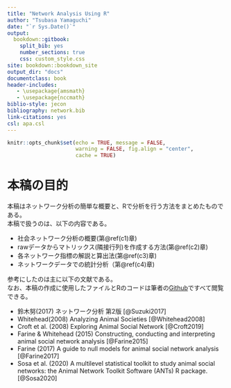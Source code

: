 ```yaml
--- 
title: "Network Analysis Using R"
author: "Tsubasa Yamaguchi"
date: "`r Sys.Date()`"
output: 
  bookdown::gitbook:
    split_bib: yes  
    number_sections: true    
    css: custom_style.css   
site: bookdown::bookdown_site  
output_dir: "docs"  
documentclass: book  
header-includes:
   - \usepackage{amsmath}
   - \usepackage{nccmath}
biblio-style: jecon    
bibliography: network.bib   
link-citations: yes
csl: apa.csl
---
```


```r
knitr::opts_chunk$set(echo = TRUE, message = FALSE,
                      warning = FALSE, fig.align = "center",
                      cache = TRUE)
```

# 本稿の目的 {-}   
本稿はネットワーク分析の簡単な概要と、Rで分析を行う方法をまとめたものである。  
本稿で扱うのは、以下の内容である。

- 社会ネットワーク分析の概要(第\@ref(c1)章)
- rawデータからマトリックス(隣接行列)を作成する方法(第\@ref(c2)章)  
- 各ネットワーク指標の解説と算出法(第\@ref(c3)章)   
- ネットワークデータでの統計分析（第\@ref(c4)章)  

参考にしたのは主に以下の文献である。  
なお、本稿の作成に使用したファイルとRのコードは筆者の[Github](https://github.com/TsubasaYamaguchi-jinrui/Network_Analysis_Using_R)ですべて閲覧できる。  

- 鈴木努(2017) ネットワーク分析 第2版 [@Suzuki2017]  
- Whitehead(2008) Analyzing Animal Societies [@Whitehead2008]  
- Croft et al. (2008) Exploring Animal Social Network [@Croft2019]  
- Farine & Whitehead (2015) Constructing, conducting and interpreting animal social network analysis [@Farine2015]  
- Farine (2017) A guide to null models for animal social network analysis [@Farine2017]  
- Sosa et al. (2020) A multilevel statistical toolkit to study animal social networks: the Animal Network Toolkit Software (ANTs) R package. [@Sosa2020]  

